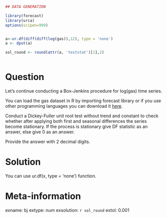```r
## DATA GENERATION

library(forecast)
library(urca)
options(scipen=999)


a<-ur.df(diff(diff(log(gas)),12), type = 'none')
a <- dput(a)

sol_round <- round(attr(a, 'teststat')[1],2)



```

Question
========

Let's continue conducting a Box-Jenkins procedure for log(gas) time series. 


You can load the gas dataset in R by importing forecast library or if you use other programming languages you can download it [here](https://github.com/vincentarelbundock/Rdatasets/blob/master/csv/forecast/gas.csv).



Conduct a Dickey-Fuller unit root test without trend and constant to check whether after applying both first and seasonal differences the series become stationary.
If the process is stationary give DF statistic as an answer, else give 0 as an answer.


Provide the answer with 2 decimal digits.







Solution
========

You can use ur.df(x, type = 'none') function.

Meta-information
================
exname:  bj 
extype: num
exsolution: `r sol_round`
extol: 0.001